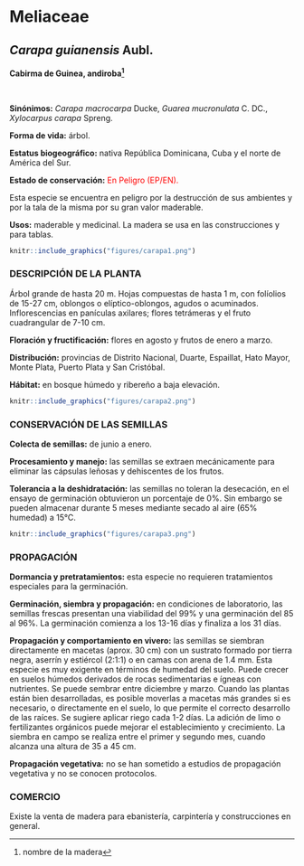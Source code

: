 # Meliaceae {.unnumbered}

## *Carapa guianensis* Aubl. {#carapa .unnumbered}

::: {.blackbox data-latex=""}
**Cabirma de Guinea, andiroba^[nombre de la madera]**
:::
<br>

**Sinónimos:** *Carapa macrocarpa* Ducke, *Guarea mucronulata* C. DC., *Xylocarpus carapa* Spreng.

**Forma de vida:** árbol.

**Estatus biogeográfico:** nativa República Dominicana, Cuba y el norte de América del Sur.

**Estado de conservación:** [En Peligro (EP/EN).]{style="color:red"}

Esta especie se encuentra en peligro por la destrucción de sus ambientes y por la tala de la misma por su gran valor maderable.

**Usos:** maderable y medicinal. La madera se usa en las construcciones y para tablas.

```r
knitr::include_graphics("figures/carapa1.png")
```

### DESCRIPCIÓN DE LA PLANTA {.unlisted -}

Árbol grande de hasta 20 m. Hojas compuestas de hasta 1 m, con folíolios de 15-27 cm, oblongos o elíptico-oblongos, agudos o acuminados. Inflorescencias en panículas axilares; flores tetrámeras y el fruto cuadrangular de 7-10 cm.

**Floración y fructificación:** flores en agosto y frutos de enero a marzo.

**Distribución:** provincias de Distrito Nacional, Duarte, Espaillat, Hato Mayor, Monte Plata, Puerto Plata y San Cristóbal.

**Hábitat:** en bosque húmedo y ribereño a baja elevación.

```r
knitr::include_graphics("figures/carapa2.png")
```

### CONSERVACIÓN DE LAS SEMILLAS {.unlisted -}

**Colecta de semillas:** de junio a enero.

**Procesamiento y manejo:** las semillas se extraen mecánicamente para eliminar las cápsulas leñosas y dehiscentes de los frutos.

**Tolerancia a la deshidratación:** las semillas no toleran la desecación, en el ensayo de germinación obtuvieron un porcentaje de 0%. Sin embargo se pueden almacenar durante 5 meses mediante secado al aire (65% humedad) a 15°C.

```r
knitr::include_graphics("figures/carapa3.png")
```

### PROPAGACIÓN {.unlisted -}

**Dormancia y pretratamientos:** esta especie no requieren tratamientos especiales para la germinación.

**Germinación, siembra y propagación:** en condiciones de laboratorio, las semillas frescas presentan una viabilidad del 99% y una germinación del 85 al 96%. La germinación comienza a los 13-16 días y finaliza a los 31 días.

**Propagación y comportamiento en vivero:** las semillas se siembran directamente en macetas (aprox. 30 cm) con un sustrato formado por tierra negra, aserrín y estiércol (2:1:1) o en camas con arena de 1.4 mm. Esta especie es muy exigente en términos de humedad del suelo. Puede crecer en suelos húmedos derivados de rocas sedimentarias e ígneas con nutrientes. Se puede sembrar entre diciembre y marzo. Cuando las plantas están bien desarrolladas, es posible moverlas a macetas más grandes si es necesario, o directamente en el suelo, lo que permite el correcto desarrollo de las raíces. Se sugiere aplicar riego cada 1-2 días. La adición de limo o fertilizantes orgánicos puede mejorar el establecimiento y crecimiento. La siembra en campo se realiza entre el primer y segundo mes, cuando alcanza una altura de 35 a 45 cm.

**Propagación vegetativa:** no se han sometido a estudios de propagación vegetativa y no se conocen protocolos.


### COMERCIO {.unlisted -}

Existe la venta de madera para ebanistería, carpintería y construcciones en general.
